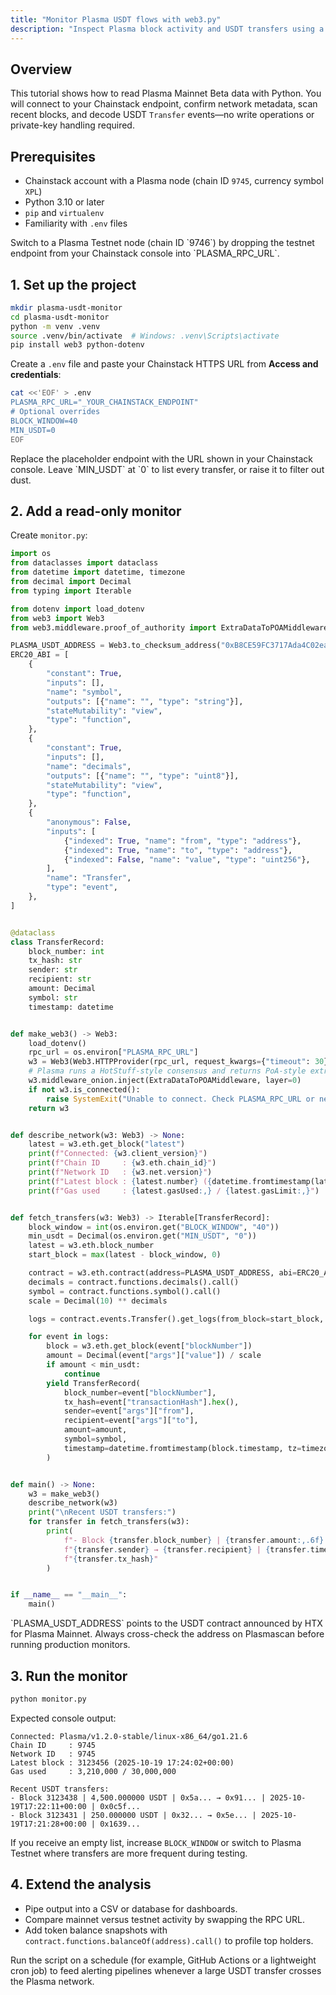 ```yaml
---
title: "Monitor Plasma USDT flows with web3.py"
description: "Inspect Plasma block activity and USDT transfers using a Chainstack endpoint and Python without broadcasting transactions."
---
```


## Overview

This tutorial shows how to read Plasma Mainnet Beta data with Python. You will connect to your Chainstack endpoint, confirm network metadata, scan recent blocks, and decode USDT `Transfer` events—no write operations or private-key handling required.

## Prerequisites

- Chainstack account with a Plasma node (chain ID `9745`, currency symbol `XPL`)
- Python 3.10 or later
- `pip` and `virtualenv`
- Familiarity with `.env` files

<Tip>
  Switch to a Plasma Testnet node (chain ID `9746`) by dropping the testnet endpoint from your Chainstack console into `PLASMA_RPC_URL`.
</Tip>

## 1. Set up the project

```bash
mkdir plasma-usdt-monitor
cd plasma-usdt-monitor
python -m venv .venv
source .venv/bin/activate  # Windows: .venv\Scripts\activate
pip install web3 python-dotenv
```

Create a `.env` file and paste your Chainstack HTTPS URL from **Access and credentials**:

```bash
cat <<'EOF' > .env
PLASMA_RPC_URL="_YOUR_CHAINSTACK_ENDPOINT"
# Optional overrides
BLOCK_WINDOW=40
MIN_USDT=0
EOF
```

<Note>
  Replace the placeholder endpoint with the URL shown in your Chainstack console. Leave `MIN_USDT` at `0` to list every transfer, or raise it to filter out dust.
</Note>

## 2. Add a read-only monitor

Create `monitor.py`:

```python
import os
from dataclasses import dataclass
from datetime import datetime, timezone
from decimal import Decimal
from typing import Iterable

from dotenv import load_dotenv
from web3 import Web3
from web3.middleware.proof_of_authority import ExtraDataToPOAMiddleware

PLASMA_USDT_ADDRESS = Web3.to_checksum_address("0xB8CE59FC3717Ada4C02eadf9682A9e934F625ebb")
ERC20_ABI = [
    {
        "constant": True,
        "inputs": [],
        "name": "symbol",
        "outputs": [{"name": "", "type": "string"}],
        "stateMutability": "view",
        "type": "function",
    },
    {
        "constant": True,
        "inputs": [],
        "name": "decimals",
        "outputs": [{"name": "", "type": "uint8"}],
        "stateMutability": "view",
        "type": "function",
    },
    {
        "anonymous": False,
        "inputs": [
            {"indexed": True, "name": "from", "type": "address"},
            {"indexed": True, "name": "to", "type": "address"},
            {"indexed": False, "name": "value", "type": "uint256"},
        ],
        "name": "Transfer",
        "type": "event",
    },
]


@dataclass
class TransferRecord:
    block_number: int
    tx_hash: str
    sender: str
    recipient: str
    amount: Decimal
    symbol: str
    timestamp: datetime


def make_web3() -> Web3:
    load_dotenv()
    rpc_url = os.environ["PLASMA_RPC_URL"]
    w3 = Web3(Web3.HTTPProvider(rpc_url, request_kwargs={"timeout": 30}))
    # Plasma runs a HotStuff-style consensus and returns PoA-style extraData
    w3.middleware_onion.inject(ExtraDataToPOAMiddleware, layer=0)
    if not w3.is_connected():
        raise SystemExit("Unable to connect. Check PLASMA_RPC_URL or network status.")
    return w3


def describe_network(w3: Web3) -> None:
    latest = w3.eth.get_block("latest")
    print(f"Connected: {w3.client_version}")
    print(f"Chain ID     : {w3.eth.chain_id}")
    print(f"Network ID   : {w3.net.version}")
    print(f"Latest block : {latest.number} ({datetime.fromtimestamp(latest.timestamp, tz=timezone.utc)})")
    print(f"Gas used     : {latest.gasUsed:,} / {latest.gasLimit:,}")


def fetch_transfers(w3: Web3) -> Iterable[TransferRecord]:
    block_window = int(os.environ.get("BLOCK_WINDOW", "40"))
    min_usdt = Decimal(os.environ.get("MIN_USDT", "0"))
    latest = w3.eth.block_number
    start_block = max(latest - block_window, 0)

    contract = w3.eth.contract(address=PLASMA_USDT_ADDRESS, abi=ERC20_ABI)
    decimals = contract.functions.decimals().call()
    symbol = contract.functions.symbol().call()
    scale = Decimal(10) ** decimals

    logs = contract.events.Transfer().get_logs(from_block=start_block, to_block=latest)

    for event in logs:
        block = w3.eth.get_block(event["blockNumber"])
        amount = Decimal(event["args"]["value"]) / scale
        if amount < min_usdt:
            continue
        yield TransferRecord(
            block_number=event["blockNumber"],
            tx_hash=event["transactionHash"].hex(),
            sender=event["args"]["from"],
            recipient=event["args"]["to"],
            amount=amount,
            symbol=symbol,
            timestamp=datetime.fromtimestamp(block.timestamp, tz=timezone.utc),
        )


def main() -> None:
    w3 = make_web3()
    describe_network(w3)
    print("\nRecent USDT transfers:")
    for transfer in fetch_transfers(w3):
        print(
            f"- Block {transfer.block_number} | {transfer.amount:,.6f} {transfer.symbol} | "
            f"{transfer.sender} → {transfer.recipient} | {transfer.timestamp.isoformat()} | "
            f"{transfer.tx_hash}"
        )


if __name__ == "__main__":
    main()
```

<Note>
  `PLASMA_USDT_ADDRESS` points to the USDT contract announced by HTX for Plasma Mainnet. Always cross-check the address on Plasmascan before running production monitors.
</Note>

## 3. Run the monitor

```bash
python monitor.py
```

Expected console output:

```text
Connected: Plasma/v1.2.0-stable/linux-x86_64/go1.21.6
Chain ID     : 9745
Network ID   : 9745
Latest block : 3123456 (2025-10-19 17:24:02+00:00)
Gas used     : 3,210,000 / 30,000,000

Recent USDT transfers:
- Block 3123438 | 4,500.000000 USDT | 0x5a... → 0x91... | 2025-10-19T17:22:11+00:00 | 0x0c5f...
- Block 3123431 | 250.000000 USDT | 0x32... → 0x5e... | 2025-10-19T17:21:28+00:00 | 0x1639...
```

If you receive an empty list, increase `BLOCK_WINDOW` or switch to Plasma Testnet where transfers are more frequent during testing.

## 4. Extend the analysis

- Pipe output into a CSV or database for dashboards.
- Compare mainnet versus testnet activity by swapping the RPC URL.
- Add token balance snapshots with `contract.functions.balanceOf(address).call()` to profile top holders.

<Tip>
  Run the script on a schedule (for example, GitHub Actions or a lightweight cron job) to feed alerting pipelines whenever a large USDT transfer crosses the Plasma network.
</Tip>
